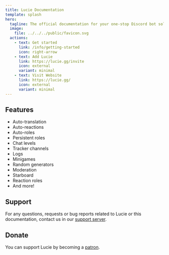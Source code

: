 ```yaml
---
title: Lucie Documentation
template: splash
hero:
  tagline: The official documentation for your one-stop Discord bot solution.
  image:
    file: ../../../public/favicon.svg
  actions:
    - text: Get started
      link: /info/getting-started
      icon: right-arrow
    - text: Add Lucie
      link: https://lucie.gg/invite
      icon: external
      variant: minimal
    - text: Visit Website
      link: https://lucie.gg/
      icon: external
      variant: minimal
---
```


## Features

- Auto-translation
- Auto-reactions
- Auto-roles
- Persistent roles
- Chat levels
- Tracker channels
- Logs
- Minigames
- Random generators
- Moderation
- Starboard
- Reaction roles
- And more!

## Support

For any questions, requests or bug reports related to Lucie or this documentation, contact us in our [support server](https://lucie.gg/server).

## Donate

You can support Lucie by becoming a [patron](https://lucie.gg/patreon).
